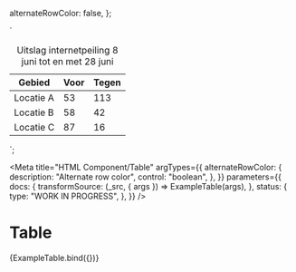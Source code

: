 <!-- @license CC0-1.0 -->


  alternateRowColor: false,
};

<!--
Source of table:
https://www.utrecht.nl/wonen-en-leven/parkeren/ervaart-u-parkeeroverlast/spinozaplantsoen-invoeren-betaald-parkeren/
-->

  `<div class="utrecht-html">
<table lang="nl" summary="Overzicht van de stemmen voor en tegen het betaald parkeren." class="${clsx(
    alternateRowColor && "alternate-row-color"
  )}">
  <caption>Uitslag internetpeiling 8 juni tot en met 28 juni</caption>
  <thead>
    <tr>
      <th scope="col">Gebied</th>
      <th scope="col" class="numeric">Voor</th>
      <th scope="col" class="numeric">Tegen</th>
    </tr>
  </thead>
  <tbody>
    <tr>
      <td>Locatie A</td>
      <td class="numeric">53</td>
      <td class="numeric">113</td>
    </tr>
    <tr>
      <td>Locatie B</td>
      <td class="numeric">58</td>
      <td class="numeric">42</td>
    </tr>
    <tr>
      <td>Locatie C</td>
      <td class="numeric">87</td>
      <td class="numeric">16</td>
    </tr>
  </tbody>
</table>
  </div>`;

<Meta
  title="HTML Component/Table"
  argTypes={{
    alternateRowColor: {
      description: "Alternate row color",
      control: "boolean",
    },
  }}
  parameters={{
    docs: {
      transformSource: (_src, { args }) => ExampleTable(args),
    },
    status: {
      type: "WORK IN PROGRESS",
    },
  }}
/>

# Table

<Canvas>
  <Story
    name="Table"
    args={{
      ...defaultArgs,
    }}
  >
    {ExampleTable.bind({})}
  </Story>
</Canvas>

<ArgsTable story="Table" />
